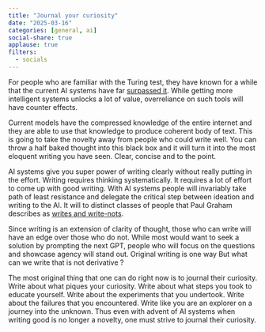```yaml
---
title: "Journal your curiosity"
date: "2025-03-16"
categories: [general, ai]
social-share: true
applause: true
filters:
  - socials
---
```


For people who are familiar with the Turing test, they have known for a while that the current AI systems have far [surpassed it](https://humsci.stanford.edu/feature/study-finds-chatgpts-latest-bot-behaves-humans-only-better). While getting more intelligent systems unlocks a lot of value, overreliance on such tools will have counter effects.

Current models have the compressed knowledge of the entire internet and they are able to use that knowledge to produce coherent body of text. This is going to take the novelty away from people who could write well. You can throw a half baked thought into this black box and it will turn it into the most eloquent writing you have seen. Clear, concise and to the point. 

AI systems give you super power of writing clearly without really putting in the effort. Writing requires thinking systematically. It requires a lot of effort to come up with good writing. With AI systems people will invariably take path of least resistance and delegate the critical step between ideation and writing to the AI. It will to distinct classes of people that Paul Graham describes as [writes and write-nots](https://paulgraham.com/writes.html). 

Since writing is an extension of clarity of thought, those who can write will have an edge over those who do not. While most would want to seek a solution by prompting the next GPT, people who will focus on the questions and showcase agency will stand out. Original writing is one way  But what can we write that is not derivative ? 

The most original thing that one can do right now is to journal their curiosity. Write about what piques your curiosity. Write about what steps you took to educate yourself. Write about the experiments that you undertook. Write about the failures that you encountered. Write like you are an explorer on a journey into the unknown. Thus even with advent of AI systems when writing good is no longer a novelty, one must strive to journal their curiosity.
